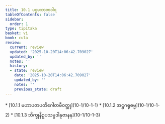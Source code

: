 ```yaml
---
title: 10.1 ပဌမဘာဏဝါရ
tableOfContents: false
sidebar:
  order: 1
type: tipitaka
basket: vi
book: cula
review:
  current: review
  updated: '2025-10-20T14:06:42.709027'
  updated_by: ''
  notes: ''
  history:
  - state: review
    date: '2025-10-20T14:06:42.709027'
    updated_by: ''
    notes: ''
    previous_state: draft
---
```



<DynamicBreadcrumb />


<ReviewStatus review={frontmatter.review} showDetails={true} />

<HypothesisAnnotation frontmatter={frontmatter} />



<TableOfContents book="cula" section="10.1">
* [10.1.1 မဟာပဇာပတိဂေါတမီဝတ္ထု](10-1/10-1-1)
* [10.1.2 အဋ္ဌဂရုဓမ္မ](10-1/10-1-2)
* [10.1.3 ဘိက္ခုနီဥပသမ္ပဒါနုဇာနန](10-1/10-1-3)
</TableOfContents>